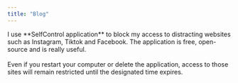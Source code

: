 ```yaml
---
title: "Blog"
---
```


I use \*\*SelfControl application\*\* to block my access to distracting websites such as Instagram, Tiktok and Facebook. The application is free, open-source and is really useful.\
\
Even if you restart your computer or delete the application, access to those sites will remain restricted until the designated time expires.
